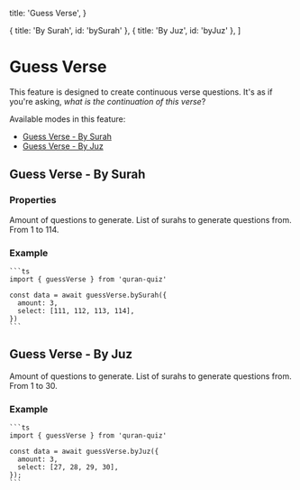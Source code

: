   title: 'Guess Verse',
}

  { title: 'By Surah', id: 'bySurah' },
  { title: 'By Juz', id: 'byJuz' },
]

# Guess Verse

This feature is designed to create continuous verse questions. It's as if you're asking, _what is the continuation of this verse_?

Available modes in this feature:

- [Guess Verse - By Surah](#guess-verse-by-surah)
- [Guess Verse - By Juz](#guess-verse-by-juz)

## Guess Verse - By Surah

### Properties

<Properties>
  <Property name="amount" type="number">
    Amount of questions to generate.
  </Property>
  <Property name="select" type="array of number">
    List of surahs to generate questions from. From 1 to 114.
  </Property>
</Properties>

### Example

<Col sticky>

    ```ts
    import { guessVerse } from 'quran-quiz'

    const data = await guessVerse.bySurah({
      amount: 3,
      select: [111, 112, 113, 114],
    })
    ```

</Col>

## Guess Verse - By Juz

<Properties>
  <Property name="amount" type="number">
    Amount of questions to generate.
  </Property>
  <Property name="select" type="array of number">
    List of surahs to generate questions from. From 1 to 30.
  </Property>
</Properties>

### Example

<Col sticky>

    ```ts
    import { guessVerse } from 'quran-quiz'

    const data = await guessVerse.byJuz({
      amount: 3,
      select: [27, 28, 29, 30],
    });
    ```

</Col>
